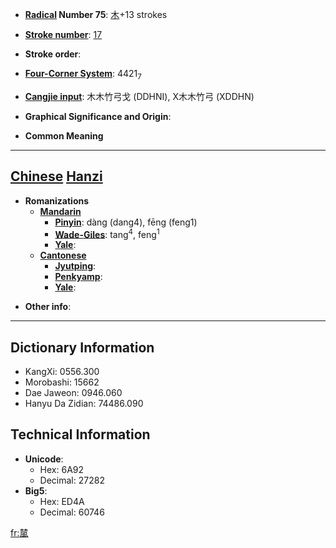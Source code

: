 * '''[[Wiktionary:Chinese radical index| Radical]] Number 75''': [[Wiktionary:Chinese radical index 木|木]]+13 strokes

* '''[[Wiktionary:Chinese total strokes index|Stroke number]]''': [[Wiktionary:Chinese total strokes index 17|17]]

* '''Stroke order''': 

* '''[[Wiktionary:Chinese four corner index|Four-Corner System]]''': 4421<sub>7</sub>

* '''[[Wiktionary:Chinese Cangjie index|Cangjie input]]''': 木木竹弓戈 (DDHNI), X木木竹弓 (XDDHN)

* '''Graphical Significance and Origin''': 

* '''Common Meaning'''

----

== [[Chinese]] [[Hanzi]] ==

* '''Romanizations'''
** '''[[Mandarin]]'''
*** '''[[Pinyin]]''': dàng (dang4), fēng (feng1)
*** '''[[Wade-Giles]]''': tang<sup>4</sup>, feng<sup>1</sup>
*** '''[[Yale]]''': 
** '''[[Cantonese]]'''
*** '''[[Jyutping]]''':
*** '''[[Penkyamp]]''': 
*** '''[[Yale]]''': 

* '''Other info''': 

----

== Dictionary Information ==

* KangXi: 0556.300
* Morobashi: 15662
* Dae Jaweon: 0946.060
* Hanyu Da Zidian: 74486.090

== Technical Information ==

* '''Unicode''':
** Hex: 6A92
** Decimal: 27282
* '''Big5''':
** Hex: ED4A
** Decimal: 60746

[[fr:檒]]